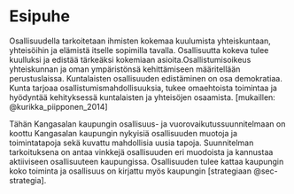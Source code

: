 # Esipuhe {.unnumbered}

Osallisuudella tarkoitetaan ihmisten kokemaa kuulumista yhteiskuntaan, yhteisöihin ja elämistä itselle sopimilla tavalla. Osallisuutta kokeva tulee kuulluksi ja edistää tärkeäksi kokemiaan asioita.Osallistumisoikeus yhteiskunnan ja oman ympäristönsä kehittämiseen määritellään perustuslaissa. Kuntalaisten osallisuuden edistäminen on osa demokratiaa. Kunta tarjoaa osallistumismahdollisuuksia, tukee omaehtoista toimintaa ja hyödyntää kehityksessä kuntalaisten ja yhteisöjen osaamista. [mukaillen: @kurikka_piipponen_2014]

Tähän Kangasalan kaupungin osallisuus- ja vuorovaikutussuunnitelmaan on koottu Kangasalan kaupungin nykyisiä osallisuuden muotoja ja toimintatapoja sekä kuvattu mahdollisia uusia tapoja. Suunnitelman tarkoituksena on antaa vinkkejä osallisuuden eri muodoista ja kannustaa aktiiviseen osallisuuteen kaupungissa. Osallisuuden tulee kattaa kaupungin koko toiminta ja osallisuus on kirjattu myös kaupungin [strategiaan @sec-strategia].
